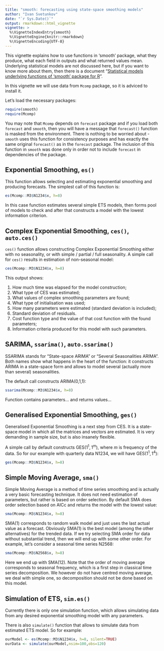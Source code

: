 ```yaml
---
title: "smooth: forecasting using state-space smoothing models"
author: "Ivan Svetunkov"
date: "`r Sys.Date()`"
output: rmarkdown::html_vignette
vignette: >
  %\VignetteIndexEntry{smooth}
  %\VignetteEngine{knitr::rmarkdown}
  %\VignetteEncoding{UTF-8}
---
```


This vignette explains how to use functions in 'smooth' package, what they produce, what each field in outputs and what returned values mean. Underlying statistical models are not discussed here, but if you want to know more about them, then there is a document "[Statistical models underlying functions of 'smooth' package for R](http://forecasting.svetunkov.ru)".

In this vignette we will use data from `Mcomp` package, so it is adviced to install it.

Let's load the necessary packages:

```r
require(smooth)
require(Mcomp)
```

You may note that `Mcomp` depends on `forecast` package and if you load both `forecast` and `smooth`, then you will have a message that `forecast()` function is masked from the environment. There is nothing to be worried about - `smooth` uses this function for consistency purposes and has exactly the same original `forecast()` as in the `forecast` package. The inclusion of this function in `smooth` was done only in order not to include `forecast` in dependencies of the package.

## Exponential Smoothing, `es()`

This function allows selecting and estimating exponential smoothing and producing forecasts. The simplest call of this function is:

```r
es(Mcomp::M3$N1234$x, h=8)
```

In this case function estimates several simple ETS models, then forms pool of models to check and after that constructs a model with the lowest information criterion.

## Complex Exponential Smoothing, `ces()`, `auto.ces()`

`ces()` function allows constructing Complex Exponential Smoothing either with no seasonality, or with simple / partial / full seasonality. A simple call for `ces()` results in estimation of non-seasonal model:

```r
ces(Mcomp::M3$N1234$x, h=8)
```

This output shows:

1. How much time was elapsed for the model construction;
2. What type of CES was estimated;
3. What values of complex smoothing parameters are found;
4. What type of initialisation was used;
5. How many parameters were estimated (standard deviation is included);
6. Standard deviation of residuals.
7. Cost function type and the value of that cost function with the found parameters;
8. Information criteria produced for this model with such parameters.

<!-- end of list -->

## SARIMA, `ssarima()`, `auto.ssarima()`

SSARIMA stands for "State-space ARIMA" or "Several Seasonalities ARIMA". Both names show what happens in the heart of the function: it constructs ARIMA in a state-space form and allows to model several (actually more than several) seasonalities.

The default call constructs ARIMA(0,1,1):

```r
ssarima(Mcomp::M3$N1234$x, h=8)
```

Function contains parameters... and returns values...

## Generalised Exponential Smoothing, `ges()`

Generalised Exponential Smoothing is a next step from CES. It is a state-space model in which all the matrices and vectors are estimated. It is very demanding in sample size, but is also insanely flexible.

A simple call by default constructs GES$(1^1,1^m)$, where $m$ is frequency of the data. So for our example with quarterly data N1234, we will have GES$(1^1,1^4)$:

```r
ges(Mcomp::M3$N1234$x, h=8)
```

## Simple Moving Average, `sma()`

Simple Moving Average is a method of time series smoothing and is actually a very basic forecasting technique. It does not need estimation of parameters, but rather is based on order selection. By default SMA does order selection based on AICc and returns the model with the lowest value:
```r
sma(Mcomp::M3$N1234$x, h=8)
```

SMA(1) corresponds to random walk model and just uses the last actual value as a forecast. Obviously SMA(1) is the best model (among the other alternatives) for the trended data. If we try selecting SMA order for data without substantial trend, then we will end up with some other order. For example, let's consider a seasonal time series N2568:
```r
sma(Mcomp::M3$N2568$x, h=8)
```
Here we end up with SMA(12). Note that the order of moving average corresponds to seasonal frequency, which is a first step in classical time series decomposition. We however do not have centred moving average, we deal with simple one, so decomposition should not be done based on this model.

## Simulation of ETS, `sim.es()`

Currently there is only one simulation function, which allows simulating data from any desired exponential smoothing model with any parameters.

There is also `simulate()` function that allows to simulate data from estimated ETS model. So for example:

```r
ourModel <- es(Mcomp::M3$N1234$x, h=8, silent=TRUE)
ourData <- simulate(ourModel,nsim=100,obs=120)
```
